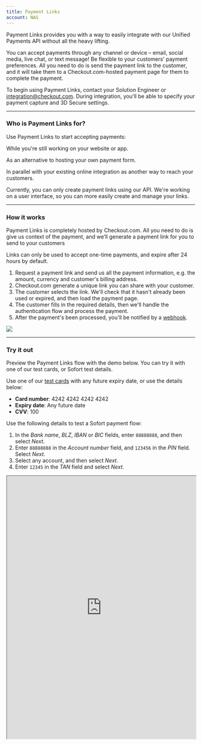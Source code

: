 ```yaml
--- 
title: Payment Links
account: NAS
---
```


Payment Links provides you with a way to easily integrate with our Unified Payments API without all the heavy lifting.

You can accept payments through any channel or device – email, social media, live chat, or text message! Be flexible to your customers' payment preferences. All you need to do is send the payment link to the customer, and it will take them to a Checkout.com-hosted payment page for them to complete the payment.

To begin using Payment Links, contact your Solution Engineer or [integration@checkout.com](mailto:integration@checkout.com). During integration, you'll be able to specify your payment capture and 3D Secure settings.

---

### Who is Payment Links for?

Use Payment Links to start accepting payments:

<List>
<ListIconItem>

While you're still working on your website or app.

</ListIconItem>
<ListIconItem>

As an alternative to hosting your own payment form.

</ListIconItem>
<ListIconItem>
  
In parallel with your existing online integration as another way to reach your customers.

</ListIconItem>
</List>

<TipBox variant="info">

Currently, you can only create payment links using our API. We're working on a user interface, so you can more easily create and manage your links.

</TipBox>

---

### How it works

Payment Links is completely hosted by Checkout.com. All you need to do is give us context of the payment, and we’ll generate a payment link for you to send to your customers

<TipBox variant="info">

Links can only be used to accept one-time payments, and expire after 24 hours by default.

</TipBox>

1. Request a payment link and send us all the payment information, e.g. the amount, currency and customer's billing address.
2. Checkout.com generate a unique link you can share with your customer.
3. The customer selects the link. We'll check that it hasn't already been used or expired, and then load the payment page.
4. The customer fills in the required details, then we'll handle the authentication flow and process the payment.
5. After the payment's been processed, you'll be notified by a [webhook](/workflows).

<img src="/docs/Integrate/Payment links/Payment+links.png"  />

---

### Try it out

Preview the Payment Links flow with the demo below. You can try it with one of our test cards, or Sofort test details.

<tabs>
<tab title="Card">
<Box horizontal="sm">

Use one of our [test cards](/testing/test-cards) with any future expiry date, or use the details below:

- **Card number**: 4242 4242 4242 4242
- **Expiry date**: Any future date
- **CVV**: 100

</Box>
</tab>

<tab title="Sofort">
<Box horizontal="sm">

Use the following details to test a Sofort payment flow:

1. In the _Bank name_, _BLZ_, _IBAN_ or _BIC_ fields, enter `88888888`, and then select _Next_.
2. Enter `88888888` in the _Account number_ field, and `123456` in the _PIN_ field. Select _Next_.
3. Select any account, and then select _Next_.
4. Enter `12345` in the _TAN_ field and select _Next_.

</Box>
</tab>
</tabs>

<Iframe src="https://pay.sandbox.checkout.com/link/examples/docs" height="700" width="100%" />

### Next steps

---

#### Manage Payment Links

We'll walk through how to set Payment Links up or check on the status of a Payment Link session.

<ButtonLink href="/integrate/payment-links/manage-payment-links">Learn more</ButtonLink>
